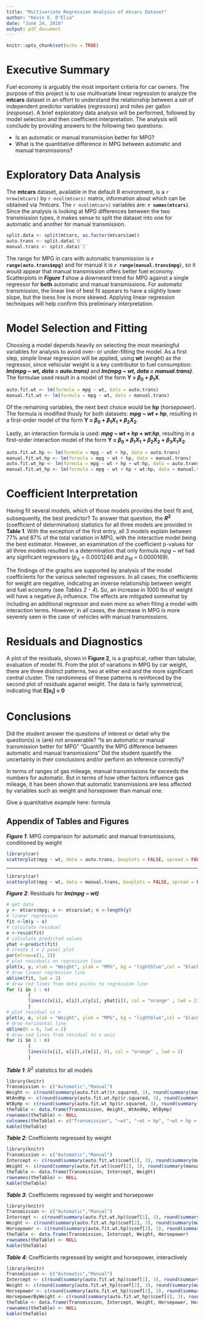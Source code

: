 ```yaml
---
title: "Multivariate Regression Analysis of mtcars Dataset"
author: "Kevin E. D'Elia"
date: "June 24, 2016"
output: pdf_document
---
```


```r
knitr::opts_chunk$set(echo = TRUE)
```

# Executive Summary

Fuel economy is arguably the most important criteria for car owners.  The purpose of this project is to use multivariate linear regression to analyze the **mtcars** dataset in an effort to understand the relationship between a set of independent predictor variables (_regressors_) and miles per gallon (_response_).  A brief exploratory data analysis will be performed, followed by model selection and then coefficient interpretation.  The analysis will conclude by providing answers to the following two questions:

   * Is an automatic or manual transmission better for MPG?
   * What is the quantitative difference in MPG between automatic and manual transmissions?
   
# Exploratory Data Analysis

The **mtcars** dataset, available in the default R environment, is a `r nrow(mtcars)` by `r ncol(mtcars)` matrix, information about which can be obtained via _?mtcars_.  The `r ncol(mtcars)` variables are: **`r names(mtcars)`**.  Since the analysis is looking at MPG differences between the two transmission types, it makes sense to split the dataset into one for automatic and another for manual transmission.

```r
split.data <- split(mtcars, as.factor(mtcars$am))
auto.trans <- split.data$`0`
manual.trans <- split.data$`1`
```

The range for MPG in cars with automatic transmission is **`r range(auto.trans$mpg)`** and for manual it is **`r range(manual.trans$mpg)`**, so it would appear that manual transmission offers better fuel economy.  Scatterplots in **_Figure 1_** show a downward trend for MPG against a single regressor for **both** automatic and manual transmissions.  For automatic transmission, the linear line of best fit appears to have a slightly lower slope, but the loess line is more skewed.  Applying linear regression techniques will help confirm this preliminary interpretation.

# Model Selection and Fitting

Choosing a model depends heavily on selecting the most meaningful variables for analysis to avoid over- or under-fitting the model.  As a first step, simple linear regression will be applied, using **wt** (_weight_) as the regressor, since vehicular weight is a key contributor to fuel consumption:  **_lm(mpg ~ wt, data = auto.trans)_** and **_lm(mpg ~ wt, data = manual.trans)_**.  The formulae used result in a model of the form **Y = $\beta_0$ + $\beta_1$X**.

```r
auto.fit.wt <- lm(formula = mpg ~ wt, data = auto.trans)
manual.fit.wt <- lm(formula = mpg ~ wt, data = manual.trans)
```

Of the remaining variables, the next best choice would be **hp** (_horsepower_).  The formula is modified thusly for both datasets: **_mpg ~ wt + hp_**, resulting in a first-order model of the form **Y = $\beta_0$ + $\beta_1X_1$ + $\beta_2X_2$**.

Lastly, an interaction formula is used:  **_mpg ~ wt + hp + wt:hp_**, resulting in a first-order interaction model of the form **Y = $\beta_0$ + $\beta_1X_1$ + $\beta_2X_2$ + $\beta_3X_1X_2$**.

```r
auto.fit.wt.hp <- lm(formula = mpg ~ wt + hp, data = auto.trans)
manual.fit.wt.hp <- lm(formula = mpg ~ wt + hp, data = manual.trans)
auto.fit.wt_hp <- lm(formula = mpg ~ wt + hp + wt:hp, data = auto.trans)
manual.fit.wt_hp <- lm(formula = mpg ~ wt + hp + wt:hp, data = manual.trans)
```

# Coefficient Interpretation

Having fit several models, which of those models provides the best fit and, subsequently, the best predictor?  To answer that question, the **$R^{2}$** (coefficient of determination) statistics for all three models are provided in **Table 1**.  With the exception of the first entry, all 3 models explain between 77% and 87% of the total variation in MPG, with the interactive model being the best estimator.  However, an examination of the coefficient p-values for all three models resulted in a determination that only formula _mpg ~ wt_ had any signficant regressors ($p_A$ = 0.0001246 and $p_M$ = 0.0000169).

The findings of the graphs are supported by analysis of the model coefficients for the various selected regressors.  In all cases, the coefficients for weight are negative, indicating an inverse relationship between weight and fuel economy (see _Tables 2 - 4_).  So, an increase in 1000 lbs of weight will have a negative $\beta_1$ influence.  The effects are mitigated somewhat by including an additional regressor and even more so when fiting a model with interaction terms.  However, in all cases, the decrease in MPG is more severely seen in the case of vehicles with manual transmissions.

# Residuals and Diagnostics
A plot of the residuals, shown in **Figure 2**, is a graphical, rather than tabular, evaluation of model fit.  From the plot of variations in MPG by car weight, there are three distinct patterns, two at either end and the more significant central cluster.  The randomness of these patterns is reinforced by the second plot of residuals against weight.  The data is fairly symmetrical, indicating that **$\mathbf{E[e_i]}$ = 0**

# Conclusions
   Did the student answer the questions of interest or detail why the question(s) is (are) not answerable? 
   “Is an automatic or manual transmission better for MPG”
    "Quantify the MPG difference between automatic and manual transmissions" 
    Did the student quantify the uncertainty in their conclusions and/or perform an inference correctly?
    
In terms of ranges of gas mileage, manual transmissions far exceeds the numbers for automatic.  But in terms of how other factors influence gas mileage, it has been shown that automatic transmissions are less affected by variables such as weight and horsepower than manual one.

Give a quantitative example here:  formula

\newpage

## Appendix of Tables and Figures

**_Figure 1_**: MPG comparison for automatic and manual transmissions, conditioned by weight

```r
library(car)
scatterplot(mpg ~ wt, data = auto.trans, boxplots = FALSE, spread = FALSE, smoother.args=list(lty=2), pch=19, main="Automatic Transmission", xlab="Weight (1000 lbs)", ylab = "MPG", cex = .5, cex.main = .8, font.main = 3, cex.axis = .5, cex.lab = .6)
```

***

```r
library(car)
scatterplot(mpg ~ wt, data = manual.trans, boxplots = FALSE, spread = FALSE, smoother.args=list(lty=2), pch=19, main="Manual Transmission", xlab="Weight (1000 lbs)", ylab = "MPG", cex = .5, cex.main = .8, font.main = 3, cex.axis = .5, cex.lab = .6)
```

**_Figure 2_**: Residuals for **_lm(mpg ~ wt)_**

```r
# get data
y <- mtcars$mpg; x <- mtcars$wt; n <-length(y)
# linear regression
fit <-lm(y ~ x)
# calculate residual
e <-resid(fit)
# calculate predicted values
yhat <-predict(fit)
# create 1 x 2 panel plot
par(mfrow=c(1, 2))
# plot residuals on regression line
plot(x, y, xlab = "Weight", ylab = "MPG", bg = "lightblue",col = "black", cex = 2, pch = 21,frame = FALSE,main = "Residual on Regression Line")
# draw linear regression line
abline(fit, lwd = 2)
# draw red lines from data points to regression line
for (i in 1 : n)
        {
        lines(c(x[i], x[i]),c(y[i], yhat[i]), col = "orange" , lwd = 2)
        }
# plot residual vs x
plot(x, e, xlab = "Weight", ylab = "MPG", bg = "lightblue",col = "black", cex = 2, pch = 21,frame = FALSE,main = "Residual vs X")
# draw horizontal line
abline(h = 0, lwd = 2)
# draw red lines from residual to x axis
for (i in 1 : n)
        {
        lines(c(x[i], x[i]),c(e[i], 0), col = "orange" , lwd = 2)
        }
```

\newpage

**_Table 1_**: $R^{2}$ statistics for all models

```r
library(knitr)
Transmission <- c("Automatic","Manual")
Weight <- c(round(summary(auto.fit.wt)$r.squared, 3), round(summary(manual.fit.wt)$r.squared, 3))
WtAndHp <- c(round(summary(auto.fit.wt.hp)$r.squared, 3), round(summary(manual.fit.wt.hp)$r.squared, 3))
WtByHp <- c(round(summary(auto.fit.wt_hp)$r.squared, 3), round(summary(manual.fit.wt_hp)$r.squared, 3))
theTable <- data.frame(Transmission, Weight, WtAndHp, WtByHp)
rownames(theTable) <- NULL
colnames(theTable) <- c("Transmission", "~wt", "~wt + hp", "~wt + hp + wt:hp")
kable(theTable)
```

**_Table 2_**: Coefficients regressed by weight

```r
library(knitr)
Transmission <- c("Automatic","Manual")
Intercept <- c(round(summary(auto.fit.wt)$coef[1], 3), round(summary(manual.fit.wt)$coef[1], 3))
Weight <- c(round(summary(auto.fit.wt)$coef[2], 3), round(summary(manual.fit.wt)$coef[2], 3))
theTable <- data.frame(Transmission, Intercept, Weight)
rownames(theTable) <- NULL
kable(theTable)
```

**_Table 3_**: Coefficients regressed by weight and horsepower

```r
library(knitr)
Transmission <- c("Automatic","Manual")
Intercept <- c(round(summary(auto.fit.wt.hp)$coef[1], 3), round(summary(manual.fit.wt.hp)$coef[1], 3))
Weight <- c(round(summary(auto.fit.wt.hp)$coef[2], 3), round(summary(manual.fit.wt.hp)$coef[2], 3))
Horsepower <- c(round(summary(auto.fit.wt.hp)$coef[3], 3), round(summary(manual.fit.wt.hp)$coef[3], 3))
theTable <- data.frame(Transmission, Intercept, Weight, Horsepower)
rownames(theTable) <- NULL
kable(theTable)
```

**_Table 4_**: Coefficients regressed by weight and horsepower, interactively

```r
library(knitr)
Transmission <- c("Automatic","Manual")
Intercept <- c(round(summary(auto.fit.wt_hp)$coef[1], 3), round(summary(manual.fit.wt_hp)$coef[1], 3))
Weight <- c(round(summary(auto.fit.wt_hp)$coef[2], 3), round(summary(manual.fit.wt_hp)$coef[2], 3))
Horsepower <- c(round(summary(auto.fit.wt_hp)$coef[3], 3), round(summary(manual.fit.wt_hp)$coef[3], 3))
HorsepowerByWeight <- c(round(summary(auto.fit.wt_hp)$coef[4], 3), round(summary(manual.fit.wt_hp)$coef[4], 3))
theTable <- data.frame(Transmission, Intercept, Weight, Horsepower, HorsepowerByWeight)
rownames(theTable) <- NULL
kable(theTable)
```